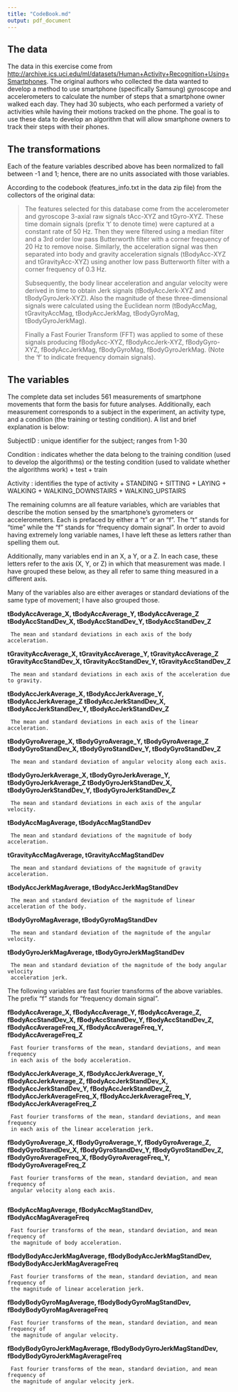 ```yaml
---
title: "CodeBook.md"
output: pdf_document
---
```


## The data

The data in this exercise come from <http://archive.ics.uci.edu/ml/datasets/Human+Activity+Recognition+Using+Smartphones>.  The original authors who collected the data wanted to develop a method to use smartphone (specifically Samsung) gyroscope and accelerometers to calculate the number of steps that a smartphone owner walked each day.  They had 30 subjects, who each performed a variety of activities while having their motions tracked on the phone.  The goal is to use these data to develop an algorithm that will allow smartphone owners to track their steps with their phones.

## The transformations

Each of the feature variables described above has been normalized to fall between -1 and 1; hence, there are no units associated with those variables.

According to the codebook (features_info.txt in the data zip file) from the collectors of the original data:

> The features selected for this database come from the accelerometer and gyroscope 3-axial raw signals tAcc-XYZ and tGyro-XYZ. These time domain signals (prefix 't' to denote time) were captured at a constant rate of 50 Hz. Then they were filtered using a median filter and a 3rd order low pass Butterworth filter with a corner frequency of 20 Hz to remove noise. Similarly, the acceleration signal was then separated into body and gravity acceleration signals (tBodyAcc-XYZ and tGravityAcc-XYZ) using another low pass Butterworth filter with a corner frequency of 0.3 Hz. 
>
> Subsequently, the body linear acceleration and angular velocity were derived in time to obtain Jerk signals (tBodyAccJerk-XYZ and tBodyGyroJerk-XYZ). Also the magnitude of these three-dimensional signals were calculated using the Euclidean norm (tBodyAccMag, tGravityAccMag, tBodyAccJerkMag, tBodyGyroMag, tBodyGyroJerkMag). 
>
> Finally a Fast Fourier Transform (FFT) was applied to some of these signals producing fBodyAcc-XYZ, fBodyAccJerk-XYZ, fBodyGyro-XYZ, fBodyAccJerkMag, fBodyGyroMag, fBodyGyroJerkMag. (Note the 'f' to indicate frequency domain signals).

## The variables

The complete data set includes 561 measurements of smartphone movements that form the basis for future analyses.  Additionally, each measurement corresponds to a subject in the experiment, an activity type, and a condition (the training or testing condition).  A list and brief explanation is below:

SubjectID : unique identifier for the subject; ranges from 1-30

Condition : indicates whether the data belong to the training condition (used to develop the algorithms) or the testing condition (used to validate whether the algorithms work)
     + test
     + train

Activity : identifies the type of activity
     + STANDING
     + SITTING
     + LAYING
     + WALKING
     + WALKING_DOWNSTAIRS
     + WALKING_UPSTAIRS

The remaining columns are all feature variables, which are variables that describe the motion sensed by the smartphone's gyrometers or accelerometers.  Each is prefaced by either a "t" or an "f".  The "t" stands for "time" while the "f" stands for "frequency domain signal".  In order to avoid having extremely long variable names, I have left these as letters rather than spelling them out.

Additionally, many variables end in an X, a Y, or a Z.  In each case, these letters refer to the axis (X, Y, or Z) in which that measurement was made.  I have grouped these below, as they all refer to same thing measured in a different axis.

Many of the variables also are either averages or standard deviations of the same type of movement; I have also grouped those.


**tBodyAccAverage_X, tBodyAccAverage_Y, tBodyAccAverage_Z
tBodyAccStandDev_X, tBodyAccStandDev_Y, tBodyAccStandDev_Z**

     The mean and standard deviations in each axis of the body acceleration.

**tGravityAccAverage_X, tGravityAccAverage_Y, tGravityAccAverage_Z
tGravityAccStandDev_X, tGravityAccStandDev_Y, tGravityAccStandDev_Z**

     The mean and standard deviations in each axis of the acceleration due to gravity.

**tBodyAccJerkAverage_X, tBodyAccJerkAverage_Y, tBodyAccJerkAverage_Z
tBodyAccJerkStandDev_X, tBodyAccJerkStandDev_Y, tBodyAccJerkStandDev_Z**

     The mean and standard deviations in each axis of the linear acceleration.

**tBodyGyroAverage_X, tBodyGyroAverage_Y, tBodyGyroAverage_Z
tBodyGyroStandDev_X, tBodyGyroStandDev_Y, tBodyGyroStandDev_Z**

     The mean and standard deviation of angular velocity along each axis.

**tBodyGyroJerkAverage_X, tBodyGyroJerkAverage_Y, tBodyGyroJerkAverage_Z
tBodyGyroJerkStandDev_X, tBodyGyroJerkStandDev_Y, tBodyGyroJerkStandDev_Z**

     The mean and standard deviations in each axis of the angular velocity.

**tBodyAccMagAverage, tBodyAccMagStandDev**

     The mean and standard deviations of the magnitude of body acceleration.

**tGravityAccMagAverage, tGravityAccMagStandDev**

     The mean and standard deviations of the magnitude of gravity acceleration.

**tBodyAccJerkMagAverage, tBodyAccJerkMagStandDev**

     The mean and standard deviation of the magnitude of linear acceleration of the body.

**tBodyGyroMagAverage, tBodyGyroMagStandDev**

     The mean and standard deviation of the magnitude of the angular velocity.

**tBodyGyroJerkMagAverage, tBodyGyroJerkMagStandDev**

     The mean and standard deviation of the magnitude of the body angular velocity
     acceleration jerk.


The following variables are fast fourier transforms of the above variables.  The prefix "f" stands for "frequency domain signal".

**fBodyAccAverage_X, fBodyAccAverage_Y, fBodyAccAverage_Z,
fBodyAccStandDev_X, fBodyAccStandDev_Y, fBodyAccStandDev_Z,
fBodyAccAverageFreq_X, fBodyAccAverageFreq_Y, fBodyAccAverageFreq_Z**

     Fast fourier transforms of the mean, standard deviations, and mean frequency 
     in each axis of the body acceleration.

**fBodyAccJerkAverage_X, fBodyAccJerkAverage_Y, fBodyAccJerkAverage_Z,
fBodyAccJerkStandDev_X, fBodyAccJerkStandDev_Y, fBodyAccJerkStandDev_Z,
fBodyAccJerkAverageFreq_X, fBodyAccJerkAverageFreq_Y, fBodyAccJerkAverageFreq_Z**

     Fast fourier transforms of the mean, standard deviations, and mean frequency 
     in each axis of the linear acceleration jerk.

**fBodyGyroAverage_X, fBodyGyroAverage_Y, fBodyGyroAverage_Z,
fBodyGyroStandDev_X, fBodyGyroStandDev_Y, fBodyGyroStandDev_Z,
fBodyGyroAverageFreq_X, fBodyGyroAverageFreq_Y, fBodyGyroAverageFreq_Z**

     Fast fourier transforms of the mean, standard deviation, and mean frequency of 
     angular velocity along each axis.
     
**fBodyAccMagAverage, fBodyAccMagStandDev, fBodyAccMagAverageFreq**

     Fast fourier transforms of the mean, standard deviation, and mean frequency of 
     the magnitude of body acceleration.

**fBodyBodyAccJerkMagAverage, fBodyBodyAccJerkMagStandDev, 
fBodyBodyAccJerkMagAverageFreq**

     Fast fourier transforms of the mean, standard deviation, and mean frequency of 
     the magnitude of linear acceleration jerk.

**fBodyBodyGyroMagAverage, fBodyBodyGyroMagStandDev, 
fBodyBodyGyroMagAverageFreq**

     Fast fourier transforms of the mean, standard deviation, and mean frequency of 
     the magnitude of angular velocity.

**fBodyBodyGyroJerkMagAverage, fBodyBodyGyroJerkMagStandDev, 
fBodyBodyGyroJerkMagAverageFreq**

     Fast fourier transforms of the mean, standard deviation, and mean frequency of 
     the magnitude of angular velocity jerk.

